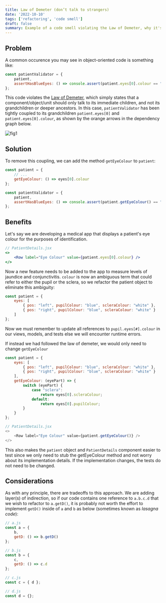 ```yaml
---
title: Law of Demeter (don’t talk to strangers)
date: '2022-10-10'
tags: ['refactoring', 'code smell']
draft: false
summary: Example of a code smell violating the Law of Demeter, why it's bad, and how to fix it.
---
```


## Problem

A common occurence you may see in object-oriented code is something like:

```js
const patientValidator = {
    patient,
    assertHasBlueEyes: () => console.assert(patient.eyes[0].colour == "blue")
};
```

This code violates the [Law of Demeter](https://en.wikipedia.org/wiki/Law_of_Demeter), which simply states that a component/object/unit should only talk to its immediate children, and not its grandchildren or deeper ancestors. In this case, `patientValidator` has been tightly coupled to its grandchildren `patient.eyes[0]` and `patient.eyes[0].colour`, as shown by the orange arrows in the dependency graph below.

![fig1](/static/images/law-of-demeter/fig1.png)

## Solution

To remove this coupling, we can add the method `getEyeColour` to `patient`:

```js
const patient = {
    // ...
    getEyeColour: () => eyes[0].colour
};

const patientValidator = {
    patient,
    assertHasBlueEyes: () => console.assert(patient.getEyeColour() == "blue")
};
```

## Benefits

Let's say we are developing a medical app that displays a patient's eye colour for the purposes of identification.

```jsx
// PatientDetails.jsx
<>
    <Row label="Eye Colour" value={patient.eyes[0].colour} />
</>
```

Now a new feature needs to be added to the app to measure levels of jaundice and conjunctivitis. `colour` is now an ambiguous term that could refer to either the pupil or the sclera, so we refactor the patient object to eliminate this ambiguity:

```js
const patient = {
    eyes: [
        { pos: "left", pupilColour: "blue", scleraColour: "white" },
        { pos: "right", pupilColour: "blue", scleraColour: "white" }
    ]
};
```

Now we must remember to update all references to `pupil.eyes[#].colour` in our views, models, and tests else we will encounter runtime errors.

If instead we had followed the law of demeter, we would only need to change `getEyeColour`

```js
const patient = {
    eyes: [
        { pos: "left", pupilColour: "blue", scleraColour: "white" },
        { pos: "right", pupilColour: "blue", scleraColour: "white" }
    ],
    getEyeColour: (eyePart) => {
        switch (eyePart) {
            case "sclera":
                return eyes[0].scleraColour;
            default:
                return eyes[0].pupilColour;
        }
    }
};

// PatientDetails.jsx
<>
    <Row label="Eye Colour" value={patient.getEyeColour()} />
</>
```
This also makes the `patient` object and `PatientDetails` component easier to test since we only need to stub the getEyeColour method and not worry about its implementation details. If the implementation changes, the tests do not need to be changed.

## Considerations
As with any principle, there are tradeoffs to this approach. We are adding layer(s) of indirection, so if our code contains one reference to `a.b.c.d` that we wish to refactor to `a.getD()`, it is probably not worth the effort to implement `getD()` inside of `a` and `b` as below (sometimes known as *lasagna code*):

```js
// a.js
const a = {
    b,
    getD: () => b.getD()
};

// b.js
const b = { 
    c,
    getD: () => c.d
};

// c.js
const c = { d };

// d.js
const d = {};
```
